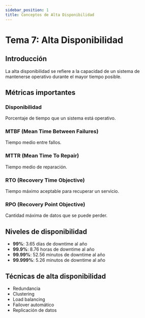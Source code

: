 ```yaml
---
sidebar_position: 1
title: Conceptos de Alta Disponibilidad
---
```


# Tema 7: Alta Disponibilidad

## Introducción

La alta disponibilidad se refiere a la capacidad de un sistema de mantenerse operativo durante el mayor tiempo posible.

## Métricas importantes

### Disponibilidad
Porcentaje de tiempo que un sistema está operativo.

### MTBF (Mean Time Between Failures)
Tiempo medio entre fallos.

### MTTR (Mean Time To Repair)
Tiempo medio de reparación.

### RTO (Recovery Time Objective)
Tiempo máximo aceptable para recuperar un servicio.

### RPO (Recovery Point Objective)
Cantidad máxima de datos que se puede perder.

## Niveles de disponibilidad

- **99%**: 3.65 días de downtime al año
- **99.9%**: 8.76 horas de downtime al año
- **99.99%**: 52.56 minutos de downtime al año
- **99.999%**: 5.26 minutos de downtime al año

## Técnicas de alta disponibilidad

- Redundancia
- Clustering
- Load balancing
- Failover automático
- Replicación de datos
